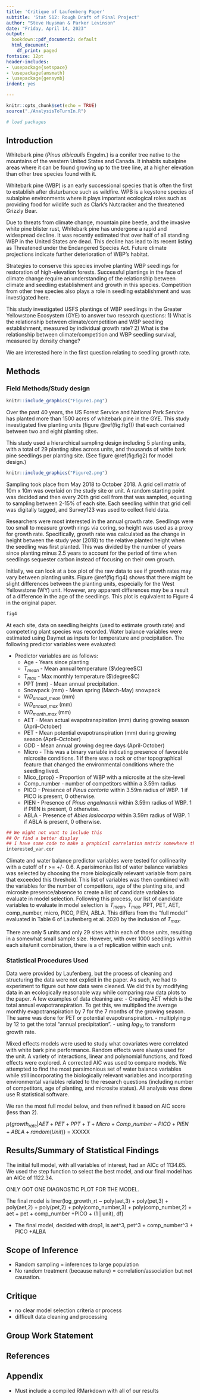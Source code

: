 ```yaml
---
title: 'Critique of Laufenberg Paper'
subtitle: 'Stat 512: Rough Draft of Final Project'
author: "Steve Huysman & Parker Levinson"
date: "Friday, April 14, 2023"
output:
  bookdown::pdf_document2: default
  html_document:
    df_print: paged
fontsize: 12pt
header-includes:
- \usepackage{setspace}
- \usepackage{amsmath}
- \usepackage{gensymb}
indent: yes

---
```

```r
knitr::opts_chunk$set(echo = TRUE)
source("./AnalysisToTurnIn.R")
```


```r
# load packages
```


\doublespacing

## Introduction
Whitebark pine (*Pinus albicaulis* Engelm.) is a conifer tree native to the mountains of the western United States and Canada. It inhabits subalpine areas where it can be found growing up to the tree line, at a higher elevation than other tree species found with it.

Whitebark pine (WBP) is an early successional species that is often the first to establish after disturbance such as wildfire.  WPB is a keystone species of subalpine environments where it plays important ecological roles such as providing food for wildlife such as Clark's Nutcracker and the threatened Grizzly Bear.

Due to threats from climate change, mountain pine beetle, and the invasive white pine blister rust, Whitebark pine has undergone a rapid and widespread decline.  It was recently estimated that over half of all standing WBP in the United States are dead.  This decline has lead to its recent listing as Threatened under the Endangered Species Act.  Future climate projections indicate further deterioration of WBP's habitat.

Strategies to conserve this species involve planting WBP seedlings for restoration of high-elevation forests.  Successful plantings in the face of climate change require an understanding of the relationship between climate and seedling establishment and growth in this species. Competition from other tree species also plays a role in seedling establishment and was investigated here.

This study investigated USFS plantings of WBP seedlings in the Greater Yellowstone Ecosystem (GYE) to answer two research questions: 
1) What is the relationship between climate/competition and WBP seedling establishment, measured by individual growth rate? 
2) What is the relationship between climate/competition and WBP seedling survival, measured by density change?

We are interested here in the first question relating to seedling growth rate.


## Methods

### Field Methods/Study design 


```r
knitr::include_graphics("Figure1.png")
```

Over the past 40 years, the US Forest Service and National Park Service has planted more than 1500 acres of whitebark pine in the GYE.  This study investigated five planting units (figure \@ref(fig:fig1)) that each contained between two and eight planting sites. 

This study used a hierarchical sampling design including 5 planting units, with a total of 29 planting sites across units, and thousands of white bark pine seedlings per planting site. (See figure \@ref(fig:fig2) for model design.)

```r
knitr::include_graphics("Figure2.png")
```
Sampling took place from May 2018 to October 2018. A grid cell matrix of 10m x 10m was overlaid on the study site or unit. A random starting point was decided and then every 20th grid cell from that was sampled, equating to sampling between 2-15% of each site. Each seedling within that grid cell was digitally tagged, and Survey123 was used to collect field data. 

Researchers were most interested in the annual growth rate. Seedlings were too small to measure growth rings via coring, so height was used as a proxy for growth rate. Specifically, growth rate was calculated as the change in height between the study year (2018) to the relative planted height when the seedling was first planted. This was divided by the number of years since planting minus 2.5 years to account for the period of time when seedlings sequester carbon instead of focusing on their own growth. 

Initially, we can look at a box plot of the raw data to see if growth rates may vary between planting units. Figure \@ref(fig:fig4) shows that there might be slight differences between the planting units, especially for the West Yellowstone (WY) unit. However, any apparent differences may be a result of a difference in the age of the seedlings. This plot is equivalent to Figure 4 in the original paper.

```r
fig4
```

At each site, data on seedling heights (used to estimate growth rate) and competeting plant species was recorded. Water balance variables were estimated using Daymet as inputs for temperature and precipitation. The following predictor variables were evaluated:

- Predictor variables are as follows: 
  - Age - Years since planting
  - $T_{mean}$ - Mean annual temperature ($\degree$C)
  - $T_{max}$ - Max monthly temperature ($\degree$C)
  - PPT (mm) - Mean annual precipitation.
  - Snowpack (mm) - Mean spring (March-May) snowpack
  - $WD_{annual\_mean}$ (mm)
  - $WD_{annual\_max}$ (mm)
  - $WD_{month\_max}$ (mm)
  - AET - Mean actual evapotranspiration (mm) during growing season (April–October)
  - PET - Mean potential evapotranspiration (mm) during growing season (April–October)
  - GDD - Mean annual growing degree days (April-October)
  - Micro - This was a binary variable indicating presence of favorable microsite conditions. 1 if there was a rock or other topographical feature that changed the environmental conditions where the seedling lived.
  - Mico_{prop} - Proportion of WBP with a microsite at the site-level 
  <!-- (I'm not sure sure which var this is in the df -steve) -->
  - Comp\_number - number of competitors within a 3.59m radius
  - PICO - Presence of *Pinus contorta* within 3.59m radius of WBP. 1 if PICO is present, 0 otherwise.
  - PIEN - Presence of *Pinus engelmannii* within 3.59m radius of WBP. 1 if PIEN is present, 0 otherwise.
  - ABLA - Presence of *Abies lasiocarpa* within 3.59m radius of WBP. 1 if ABLA is present, 0 otherwise.
  
```r
## We might not want to include this
## Or find a better display
## I have some code to make a graphical correlation matrix somewhere that might be nicer - SH
interested_var.cor
```
 
Climate and water balance predictor variables were tested for collinearity with a cutoff of r >= +/- 0.6. A parisimonius list of water balance variables was selected by choosing the more biologically relevant variable from pairs that exceeded this threshold. This list of variables was then combined with the variables for the number of competitors, age of the planting site, and microsite presence/absence to create a list of candidate variables to evaluate in model selection. Following this process, our list of candidate variables to evaluate in model selection is $T_{mean}$, $T_{max}$, PPT, PET, AET, comp_number, micro, PICO, PIEN, ABLA. This differs from the "full model" evaluated in Table 6 of Laufenberg et al. 2020 by the inclusion of $T_{max}$.

There are only 5 units and only 29 sites within each of those units, resulting in a somewhat small sample size. However, with over 1000 seedlings within each site/unit combination, there is a of replication within each unit. 

### Statistical Procedures Used
Data were provided by Laufenberg, but the process of cleaning and structuring the data were not explicit in the paper. As such, we had to experiment to figure out how data were cleaned. We did this by modifying data in an ecologically reasonable way while comparing raw data plots to the paper. A few examples of data cleaning are:
  - Creating AET which is the total annual evapotranspiration. To get this, we multiplied the average monthly evapotranspiration by 7 for the 7 months of the growing season. The same was done for PET or potential evapotranspiration. 
  - multiplying p by 12 to get the total "annual precipitation".
  - using $log_{10}$ to transform growth rate. 

Mixed effects models were used to study what covariates were correlated with white bark pine performance. Random effects were always used for the unit. A variety of interactions, linear and polynomial functions, and fixed effects were explored. A corrected AIC was used to compare models. We attempted to find the most parsimonious set of water balance variables while still incorporating the biologically relevant variables and incorporating environmental variables related to the research questions (including number of competitors, age of planting, and microsite status). All analysis was done use R statistical software. 

We ran the most full model below, and then refined it based on AIC score (less than 2).

$\mu${$growth_{rate} | AET + PET + PPT + T + Micro + Comp\_number + PICO + PIEN + ABLA + random (Unit)$} = XXXXX

## Results/Summary of Statistical Findings
The initial full model, with all variables of interest, had an AICc of 1134.65. We used the step function to select the best model, and our final model has an AICc of 1122.34. 

ONLY GOT ONE DIAGNOSTIC PLOT FOR THE MODEL. 

The final model is lmer(log_growth_rt ~ poly(aet,3) + poly(pet,3) + poly(aet,2) + poly(pet,2) + poly(comp_number,3) + poly(comp_number,2) + aet + pet + comp_number +PICO +  (1 | unit), df)

- The final model, decided with drop1, is aet^3, pet^3 + comp_number^3 + PICO +ALBA


## Scope of Inference
- Random sampling = inferences to large population 
- No random treatment (because nature) = correlation/association but not causation. 

## Critique
- no clear model selection criteria or process
- difficult data cleaning and processing

## Group Work Statement

## References

## Appendix

- Must include a compiled RMarkdown with all of our results
